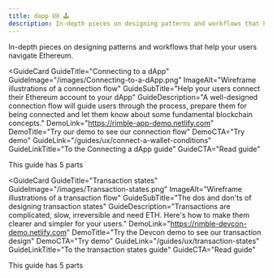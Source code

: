 ```yaml
---
title: dapp UX 🕹
description: In-depth pieces on designing patterns and workflows that help your users navigate Ethereum
---
```


In-depth pieces on designing patterns and workflows that help your users navigate Ethereum.


<GuideCard
  GuideTitle="Connecting to a dApp"
  GuideImage="/images/Connecting-to-a-dApp.png"
  ImageAlt="Wireframe illustrations of a connection flow"
  GuideSubTitle="Help your users connect their Ethereum account to your dApp"
  GuideDescription="A well-designed connection flow will guide users through the process, prepare them for being connected and let them know about some fundamental blockchain concepts."
  DemoLink="https://rimble-app-demo.netlify.com"
  DemoTitle="Try our demo to see our connection flow"
  DemoCTA="Try demo"
  GuideLink="/guides/ux/connect-a-wallet-conditions"
  GuideLinkTitle="To the Connecting a dApp guide"
  GuideCTA="Read guide"
>
  <Flex alignContent="center" mb={2} alignItems="center">
    <Icon name="Info" color="gray" size="16px" mr={2} />
    <Text fontSize="1" color="gray">
      This guide has 5 parts
    </Text>
  </Flex>
</GuideCard>

<GuideCard
  GuideTitle="Transaction states"
  GuideImage="/images/Transaction-states.png"
  ImageAlt="Wireframe illustrations of a transaction flow"
  GuideSubTitle="The dos and don'ts of designing transaction states"
  GuideDescription="Transactions are complicated, slow, irreversible and need ETH. Here's how to make them clearer and simpler for your users."
  DemoLink="https://rimble-devcon-demo.netlify.com"
  DemoTitle="Try the Devcon demo to see our transaction design"
  DemoCTA="Try demo"
  GuideLink="/guides/ux/transaction-states"
  GuideLinkTitle="To the transaction states guide"
  GuideCTA="Read guide"
>
  <Flex alignContent="center" mb={2} alignItems="center">
    <Icon name="Info" color="gray" size="16px" mr={2} />
    <Text fontSize="1" color="gray">
      This guide has 5 parts
    </Text>
  </Flex>
</GuideCard>
